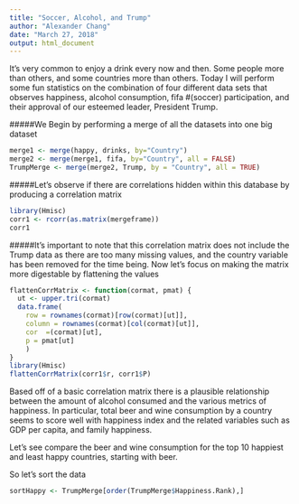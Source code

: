```yaml
---
title: "Soccer, Alcohol, and Trump"
author: "Alexander Chang"
date: "March 27, 2018"
output: html_document
---
```


It's very common to enjoy a drink every now and then.  Some people more than others, and some countries more than others.  Today I will perform some fun statistics on the combination of four different data sets that observes happiness, alcohol consumption, fifa #(soccer) participation, and their approval of our esteemed leader, President Trump. 

#####We Begin by performing a merge of all the datasets into one big dataset 

```r
merge1 <- merge(happy, drinks, by="Country")
merge2 <- merge(merge1, fifa, by="Country", all = FALSE)
TrumpMerge <- merge(merge2, Trump, by = "Country", all = TRUE)

```


#####Let's observe if there are correlations hidden within this database by producing a correlation matrix 

```r
library(Hmisc)
corr1 <- rcorr(as.matrix(mergeframe))
corr1
```

#####It's important to note that this correlation matrix does not include the Trump data as there are too many missing values, and the country variable has been removed for the time being. Now let's focus on making the matrix more digestable by flattening the values 

```r
flattenCorrMatrix <- function(cormat, pmat) {
  ut <- upper.tri(cormat)
  data.frame(
    row = rownames(cormat)[row(cormat)[ut]],
    column = rownames(cormat)[col(cormat)[ut]],
    cor  =(cormat)[ut],
    p = pmat[ut]
    )
}
library(Hmisc)
flattenCorrMatrix(corr1$r, corr1$P)
```

Based off of a basic correlation matrix there is a plausible relationship between the amount of alcohol consumed and the various metrics of happiness.  In particular, total beer and wine consumption by a country seems to score well with happiness index and the related variables such as GDP per capita, and family happiness. 

Let's see compare the beer and wine consumption for the top 10 happiest and least happy countries, starting with beer. 

So let's sort the data 


```r
sortHappy <- TrumpMerge[order(TrumpMerge$Happiness.Rank),]
```


